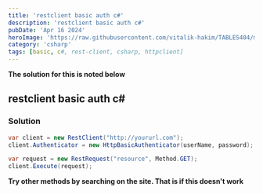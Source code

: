 ```yaml
---
title: 'restclient basic auth c#'
description: 'restclient basic auth c#'
pubDate: 'Apr 16 2024'
heroImage: 'https://raw.githubusercontent.com/vitalik-hakim/TABLES404/main/error_b/c%23.png'
category: 'csharp'
tags: [basic, c#, rest-client, csharp, httpclient]
---
```


**The solution for this is noted below**

## restclient basic auth c#

### Solution

```csharp
var client = new RestClient("http://yoururl.com");
client.Authenticator = new HttpBasicAuthenticator(userName, password);

var request = new RestRequest("resource", Method.GET);
client.Execute(request);
```

**Try other methods by searching on the site. That is if this doesn't work**
